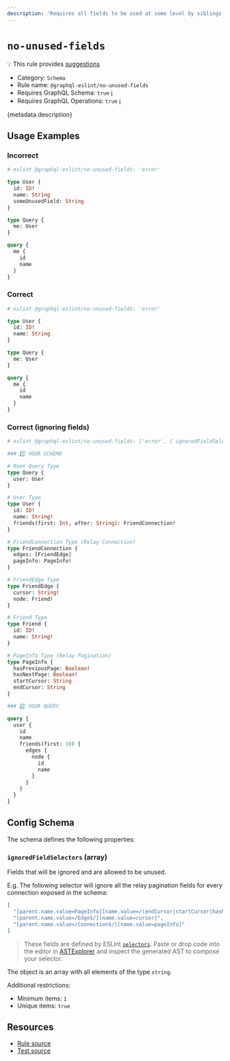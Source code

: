 ```yaml
---
description: 'Requires all fields to be used at some level by siblings operations.'
---
```


# `no-unused-fields`

💡 This rule provides
[suggestions](https://eslint.org/docs/developer-guide/working-with-rules#providing-suggestions)

- Category: `Schema`
- Rule name: `@graphql-eslint/no-unused-fields`
- Requires GraphQL Schema: `true`
  [ℹ️](/docs/getting-started#extended-linting-rules-with-graphql-schema)
- Requires GraphQL Operations: `true`
  [ℹ️](/docs/getting-started#extended-linting-rules-with-siblings-operations)

{metadata.description}

## Usage Examples

### Incorrect

```graphql
# eslint @graphql-eslint/no-unused-fields: 'error'

type User {
  id: ID!
  name: String
  someUnusedField: String
}

type Query {
  me: User
}

query {
  me {
    id
    name
  }
}
```

### Correct

```graphql
# eslint @graphql-eslint/no-unused-fields: 'error'

type User {
  id: ID!
  name: String
}

type Query {
  me: User
}

query {
  me {
    id
    name
  }
}
```

### Correct (ignoring fields)

```graphql
# eslint @graphql-eslint/no-unused-fields: ['error', { ignoredFieldSelectors: ['[parent.name.value=PageInfo][name.value=/(endCursor|startCursor|hasNextPage|hasPreviousPage)/]', '[parent.name.value=/Edge$/][name.value=cursor]', '[parent.name.value=/Connection$/][name.value=pageInfo]'] }]

### 1️⃣ YOUR SCHEMA

# Root Query Type
type Query {
  user: User
}

# User Type
type User {
  id: ID!
  name: String!
  friends(first: Int, after: String): FriendConnection!
}

# FriendConnection Type (Relay Connection)
type FriendConnection {
  edges: [FriendEdge]
  pageInfo: PageInfo!
}

# FriendEdge Type
type FriendEdge {
  cursor: String!
  node: Friend!
}

# Friend Type
type Friend {
  id: ID!
  name: String!
}

# PageInfo Type (Relay Pagination)
type PageInfo {
  hasPreviousPage: Boolean!
  hasNextPage: Boolean!
  startCursor: String
  endCursor: String
}

### 2️⃣ YOUR QUERY

query {
  user {
    id
    name
    friends(first: 10) {
      edges {
        node {
          id
          name
        }
      }
    }
  }
}
```

## Config Schema

The schema defines the following properties:

### `ignoredFieldSelectors` (array)

Fields that will be ignored and are allowed to be unused.

E.g. The following selector will ignore all the relay pagination fields for every connection exposed
in the schema:

```json
[
  "[parent.name.value=PageInfo][name.value=/(endCursor|startCursor|hasNextPage|hasPreviousPage)/]",
  "[parent.name.value=/Edge$/][name.value=cursor]",
  "[parent.name.value=/Connection$/][name.value=pageInfo]"
]
```

> These fields are defined by ESLint
> [`selectors`](https://eslint.org/docs/developer-guide/selectors). Paste or drop code into the
> editor in [ASTExplorer](https://astexplorer.net) and inspect the generated AST to compose your
> selector.

The object is an array with all elements of the type `string`.

Additional restrictions:

- Minimum items: `1`
- Unique items: `true`

## Resources

- [Rule source](https://github.com/B2o5T/graphql-eslint/tree/master/packages/plugin/src/rules/no-unused-fields.ts)
- [Test source](https://github.com/B2o5T/graphql-eslint/tree/master/packages/plugin/__tests__/no-unused-fields.spec.ts)
